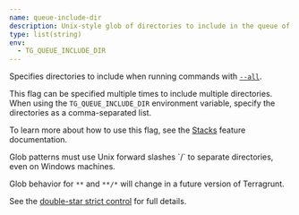 ```yaml
---
name: queue-include-dir
description: Unix-style glob of directories to include in the queue of Units to run.
type: list(string)
env:
  - TG_QUEUE_INCLUDE_DIR
---
```



Specifies directories to include when running commands with [`--all`](/docs/reference/cli/commands/run#all).

This flag can be specified multiple times to include multiple directories. When using the `TG_QUEUE_INCLUDE_DIR` environment variable, specify the directories as a comma-separated list.

To learn more about how to use this flag, see the [Stacks](/docs/features/stacks) feature documentation.

<Aside type="note">
Glob patterns must use Unix forward slashes `/` to separate directories, even on Windows machines.

Glob behavior for `**` and `**/*` will change in a future version of Terragrunt.

See the [double-star strict control](/docs/reference/strict-controls/#double-star) for full details.
</Aside>